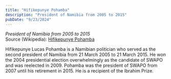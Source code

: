 ```yaml
---
title: "Hifikepunye Pohamba"
description: "President of Namibia from 2005 to 2015"
pubDate: "9/23/2024"
---
```


*President of Namibia from 2005 to 2015*  
Source (Wikipedia): [Hifikepunye Pohamba][1]

Hifikepunye Lucas Pohamba is a Namibian politician who served as the second president of Namibia from 21 March 2005 to 21 March 2015. He won the 2004 presidential election overwhelmingly as the candidate of SWAPO and was reelected in 2009. Pohamba was the president of SWAPO from 2007 until his retirement in 2015. He is a recipient of the Ibrahim Prize.

[1]: https://en.wikipedia.org/wiki/Hifikepunye_Pohamba
